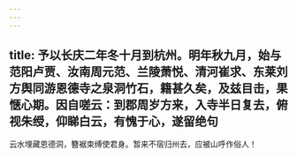 ```yaml
---
---
---
```

title: 予以长庆二年冬十月到杭州。明年秋九月，始与范阳卢贾、汝南周元范、兰陵萧悦、清河崔求、东莱刘方舆同游恩德寺之泉洞竹石，籍甚久矣，及兹目击，果惬心期。因自嗟云：到郡周岁方来，入寺半日复去，俯视朱绶，仰睇白云，有愧于心，遂留绝句
---



云水埋藏恩德洞，簪裾束缚使君身。暂来不宿归州去，应被山呼作俗人！